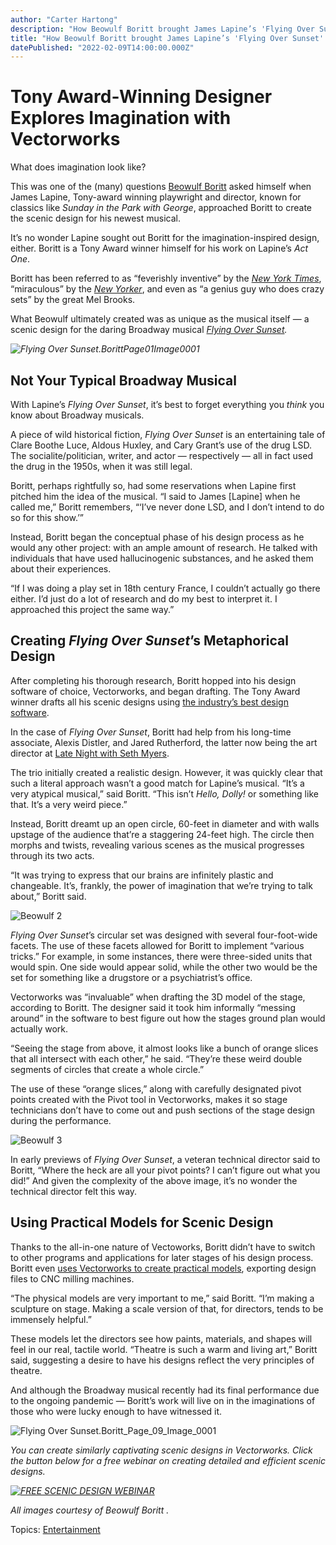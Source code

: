 ```yaml
---
author: "Carter Hartong"
description: "How Beowulf Boritt brought James Lapine’s 'Flying Over Sunset' to life with a scenic design created in Vectorworks."
title: "How Beowulf Boritt brought James Lapine’s 'Flying Over Sunset' to life with a scenic design created in Vectorworks." 
datePublished: "2022-02-09T14:00:00.000Z"
---
```

# Tony Award-Winning Designer Explores Imagination with Vectorworks

What does imagination look like?

This was one of the (many) questions [Beowulf Boritt](https://www.beowulfborittdesign.com/) asked himself when James Lapine, Tony-award winning playwright and director, known for classics like _Sunday in the Park with George_, approached Boritt to create the scenic design for his newest musical. 

It’s no wonder Lapine sought out Boritt for the imagination-inspired design, either. Boritt is a Tony Award winner himself for his work on Lapine’s _Act One_.

Boritt has been referred to as “feverishly inventive” by the [_New York Times_](https://www.google.com/url?sa=t&rct=j&q=&esrc=s&source=web&cd=&cad=rja&uact=8&ved=2ahUKEwjfpKHw%5Fq71AhVCV80KHSuFDHUQFnoECA8QAQ&url=https%3A%2F%2Fwww.nytimes.com%2F2012%2F09%2F21%2Ftheater%2Freviews%2Fjake-gyllenhaal-in-if-there-is-i-havent-found-it-yet.html&usg=AOvVaw1jjVVrlcJBqOvPoncyrAsc), “miraculous” by the [_New Yorker_](https://www.google.com/url?sa=t&rct=j&q=&esrc=s&source=web&cd=&cad=rja&uact=8&ved=2ahUKEwjD867N%5F671AhVWHc0KHYGNB44QFnoECAIQAQ&url=https%3A%2F%2Fwww.newyorker.com%2F%3Fp%3D75151&usg=AOvVaw1hA7smvzokZV-RNYv6jfAz), and even as “a genius guy who does crazy sets” by the great Mel Brooks.

What Beowulf ultimately created was as unique as the musical itself — a scenic design for the daring Broadway musical _[Flying Over Sunset](https://flyingoversunset.com)._

_![Flying Over Sunset.BorittPage01Image0001](https://blog.vectorworks.net/hs-fs/hubfs/Blog%20Images/220125Boritt%20Scenic%20Design/Flying%20Over%20Sunset.BorittPage01Image0001.jpg?width=1440&name=Flying%20Over%20Sunset.BorittPage01Image0001.jpg)_

## Not Your Typical Broadway Musical

With Lapine’s _Flying Over Sunset_, it’s best to forget everything you _think_ you know about Broadway musicals.

A piece of wild historical fiction, _Flying Over Sunset_ is an entertaining tale of Clare Boothe Luce, Aldous Huxley, and Cary Grant’s use of the drug LSD. The socialite/politician, writer, and actor — respectively — all in fact used the drug in the 1950s, when it was still legal.

Boritt, perhaps rightfully so, had some reservations when Lapine first pitched him the idea of the musical. “I said to James \[Lapine\] when he called me,” Boritt remembers, “‘I’ve never done LSD, and I don’t intend to do so for this show.’”

Instead, Boritt began the conceptual phase of his design process as he would any other project: with an ample amount of research. He talked with individuals that have used hallucinogenic substances, and he asked them about their experiences.

“If I was doing a play set in 18th century France, I couldn’t actually go there either. I’d just do a lot of research and do my best to interpret it. I approached this project the same way.”

## Creating _Flying Over Sunset_’s Metaphorical Design

After completing his thorough research, Boritt hopped into his design software of choice, Vectorworks, and began drafting. The Tony Award winner drafts all his scenic designs using [the industry’s best design software](https://www.vectorworks.net/en-US/spotlight).

In the case of _Flying Over Sunset_, Boritt had help from his long-time associate, Alexis Distler, and Jared Rutherford, the latter now being the art director at [Late Night with Seth Myers](https://www.youtube.com/c/LateNightSeth).

The trio initially created a realistic design. However, it was quickly clear that such a literal approach wasn’t a good match for Lapine’s musical. “It’s a very atypical musical,” said Boritt. “This isn’t _Hello, Dolly!_ or something like that. It’s a very weird piece.”

Instead, Boritt dreamt up an open circle, 60-feet in diameter and with walls upstage of the audience that’re a staggering 24-feet high. The circle then morphs and twists, revealing various scenes as the musical progresses through its two acts.

“It was trying to express that our brains are infinitely plastic and changeable. It’s, frankly, the power of imagination that we’re trying to talk about,” Boritt said.

![Beowulf 2](https://blog.vectorworks.net/hs-fs/hubfs/Blog%20Images/220125_Boritt%20Scenic%20Design/Beowulf%202.png?width=1440&name=Beowulf%202.png)

_Flying Over Sunset_’s circular set was designed with several four-foot-wide facets. The use of these facets allowed for Boritt to implement “various tricks.” For example, in some instances, there were three-sided units that would spin. One side would appear solid, while the other two would be the set for something like a drugstore or a psychiatrist’s office.

Vectorworks was “invaluable” when drafting the 3D model of the stage, according to Boritt. The designer said it took him informally “messing around” in the software to best figure out how the stages ground plan would actually work.

“Seeing the stage from above, it almost looks like a bunch of orange slices that all intersect with each other,” he said. “They’re these weird double segments of circles that create a whole circle.”

The use of these “orange slices,” along with carefully designated pivot points created with the Pivot tool in Vectorworks, makes it so stage technicians don’t have to come out and push sections of the stage design during the performance.

![Beowulf 3](https://blog.vectorworks.net/hs-fs/hubfs/Blog%20Images/220125_Boritt%20Scenic%20Design/Beowulf%203.png?width=1440&name=Beowulf%203.png)

In early previews of _Flying Over Sunset_, a veteran technical director said to Boritt, “Where the heck are all your pivot points? I can’t figure out what you did!” And given the complexity of the above image, it’s no wonder the technical director felt this way.

## Using Practical Models for Scenic Design

Thanks to the all-in-one nature of Vectoworks, Boritt didn’t have to switch to other programs and applications for later stages of his design process. Boritt even [uses Vectorworks to create practical models](../../../net/vectorworks/blog/learn-how-to-embrace-3d-printing-with-vectorworks-software.html), exporting design files to CNC milling machines.

“The physical models are very important to me,” said Boritt. “I’m making a sculpture on stage. Making a scale version of that, for directors, tends to be immensely helpful.”

These models let the directors see how paints, materials, and shapes will feel in our real, tactile world. “Theatre is such a warm and living art,” Boritt said, suggesting a desire to have his designs reflect the very principles of theatre.

And although the Broadway musical recently had its final performance due to the ongoing pandemic — Boritt’s work will live on in the imaginations of those who were lucky enough to have witnessed it.

![Flying Over Sunset.Boritt_Page_09_Image_0001](https://blog.vectorworks.net/hs-fs/hubfs/Blog%20Images/220125_Boritt%20Scenic%20Design/Flying%20Over%20Sunset.Boritt_Page_09_Image_0001.jpg?width=1440&name=Flying%20Over%20Sunset.Boritt_Page_09_Image_0001.jpg)

_You can create similarly captivating scenic designs in Vectorworks. Click the button below for a free webinar on creating detailed and efficient scenic designs._

_[![FREE SCENIC DESIGN WEBINAR](https://no-cache.hubspot.com/cta/default/3018241/ec608da5-048b-4637-914a-5ef6fa7ac3fd.png)](https://cta-redirect.hubspot.com/cta/redirect/3018241/ec608da5-048b-4637-914a-5ef6fa7ac3fd)_ 

_All images courtesy of Beowulf Boritt_ _._

 Topics: [Entertainment](https://blog.vectorworks.net/topic/entertainment) 

 